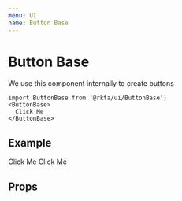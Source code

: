 ```yaml
---
menu: UI
name: Button Base
---
```



# Button Base

We use this component internally to create buttons

```
import ButtonBase from '@rkta/ui/ButtonBase';
<ButtonBase>
  Click Me
</ButtonBase>
```

## Example

<Playground>
  <ButtonBase>Click Me</ButtonBase>
  <Divider />
  <ButtonBase busy color="secondary">
    Click Me
  </ButtonBase>
</Playground>

## Props

<Props of={ButtonBase} />
